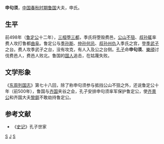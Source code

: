 '''申句须'''，[[中国|中国]][[春秋时期|春秋时期]][[鲁国|鲁国]]大夫，申氏。
== 生平 ==
前498年（[[鲁定公|鲁定公]]十二年），[[三桓|三桓]][[堕三都|堕三都]]，季氏将堕毁费邑，[[公山不狃|公山不狃]]、[[叔孙辄|叔孙辄]]率费人攻打鲁都[[曲阜|曲阜]]。鲁定公与[[季孙斯|季孙斯]]、[[仲孙何忌|仲孙何忌]]、[[叔孙州仇|叔孙州仇]]入季氏之宫，登[[季武子|季武子]]之台。费人攻季武子之台，没有攻克，有人入及公之台侧。[[孔子|孔子]]命'''申句须'''、[[樂頎|樂頎]]讨伐费邑人，费邑人败北。鲁国的[[国人|国人]]追击，在姑蔑失败。
==文学形象==
《[[东周列国志|东周列国志]]》第七十八回，除了称申句须参与抵挡公山不狃之外，还说鲁定公十年（前500年），鲁国与[[齐国|齐国]]夹谷之会，孔子安排申句须率军保护鲁定公，使[[齐景公|齐景公]]和齐国大夫[[黎鉏|黎鉏]]不敢劫持鲁定公。
== 参考文献 ==
*《[[史记|史记]]》孔子世家
[[Category:春秋军事人物|S]]
[[Category:申姓|J]]
[[Category:鲁国大夫|S]]